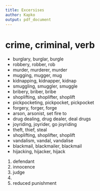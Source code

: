 ```yaml
---
title: Excersises
author: Kapko
output: pdf_document
---
```


# crime, criminal, verb
- burglary, burglar, burgle
- robbery, robber, rob
- murder, murderer, murder
- mugging, mugger, mug
- kidnapping, kidnapper, kidnap
- smuggling, smuggler, smuggle
- bribery, briber, bribe
- shoplifting, shoplifter, shoplift
- pickpocketing, pickpocket, pickpocket
- forgery, forger, forge
- arson, arsonist, set fire to
- drug dealing, drug dealer, deal drugs
- joyriding, joyrider, go joyriding
- theft, thief, steal
- shoplifting, shoplifter, shoplift
- vandalism, vandal, vandalise
- blackmail, blackmailer, blackmail
- hijacking, hijacker, hijack

1. defendant
2. innocence
3. judge
4. 
5. reduced punishment
